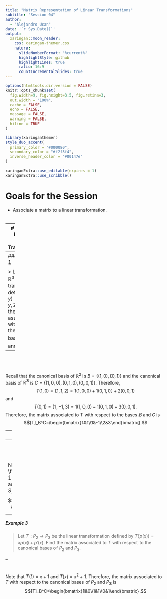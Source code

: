 ---
title: "Matrix Representation of Linear Transformations"
subtitle: "Session 04"
author: 
  - "Alejandro Ucan"
date: '`r Sys.Date()`'
output:
  xaringan::moon_reader:
    css: xaringan-themer.css
    nature:
      slideNumberFormat: "%current%"
      highlightStyle: github
      highlightLines: true
      ratio: 16:9
      countIncrementalSlides: true
---

```{r setup, include=FALSE}
options(htmltools.dir.version = FALSE)
knitr::opts_chunk$set(
  fig.width=9, fig.height=3.5, fig.retina=3,
  out.width = "100%",
  cache = FALSE,
  echo = FALSE,
  message = FALSE, 
  warning = FALSE,
  hiline = TRUE
)
```

```{r xaringan-themer, include=FALSE, warning=FALSE}
library(xaringanthemer)
style_duo_accent(
  primary_color = "#000080",
  secondary_color = "#f2f3f4",
  inverse_header_color = "#00147e"
)
```

```{r xaringan-editable, echo=FALSE}
xaringanExtra::use_editable(expires = 1)
xaringanExtra::use_scribble()
```

# Goals for the Session

* Associate a matrix to a linear transformation. <br/><br/>

---
# Associated Matrix to a Linear Transformation

> **Definition:** Let $T:V\to W$ be a linear transformation, $B=\{v_1,\ldots,v_n\}$ a basis of $V$ and $C=\{w_1,\ldots,w_m\}$ a basis of $W$. The __associated matrix__ to $T$ with respect to the bases $B$ and $C$ is the $m\times n$ matrix defined by $$[T]_B^C=[a_{ij}]_{m\times n}$$ where $T(v_j)=a_{1j}w_1+\cdots+a_{mj}w_m$ for $j=1,\ldots,n$.

---
##### Example 1

> Let $T:\mathbb{R}^2\to\mathbb{R}^3$ be the linear transformation defined by $T(x,y)=(x+y,x-y,2x+3y)$. Find the matrix associated to $T$ with respect to the canonical bases of $\mathbb{R}^2$ and $\mathbb{R}^3$.

--
<br/><br/><br/>
Recall that the canonical basis of $\mathbb{R}^2$ is $B=\{(1,0),(0,1)\}$ and the canonical basis of $\mathbb{R}^3$ is $C=\{(1,0,0),(0,1,0),(0,0,1)\}$. Therefore, $$T(1,0)=(1,1,2)=1(1,0,0)+1(0,1,0)+2(0,0,1)$$ and $$T(0,1)=(1,-1,3)=1(1,0,0)-1(0,1,0)+3(0,0,1).$$ Therefore, the matrix associated to $T$ with respect to the bases $B$ and $C$ is $$[T]_B^C=\begin{bmatrix}1&1\\1&-1\\2&3\end{bmatrix}.$$

---
##### Example 2


> Let $T:\mathbb{R}^2\to\mathbb{R}^2$ be the linear transformation defined by $T(x,y)=(x-y,2x+3y)$. Find the matrix associated to $T$ with respect to the bases $S_1=\{(0,1),(1,0)\}$ and $S_2=\{(1,1),(1,-1)\}.$

--
<br/><br/><br/>

Note that $T(1,0)=(1,2)=\frac{3}{2}(1,1)-\frac{1}{2}(1,-1)$ and $T(0,1)=(-1,3)=1(1,1)-2(1,-1)$. Therefore, the matrix associated to $T$ with respect to the bases $S_1$ and $S_2$ is $$[T]_{S_1}^{S_2}=\begin{bmatrix}\frac{3}{2}&1\\-\frac{1}{2}&-2\end{bmatrix}.$$
---
##### Example 3


> Let $T:P_2\to P_3$ be the linear transformation defined by $T(p(x))=xp(x)+p'(x)$. Find the matrix associated to $T$ with respect to the canonical bases of $P_2$ and $P_3$.

--
<br/><br/><br/>
Note that $T(1)=x+1$ and $T(x)=x^2+1$. Therefore, the matrix associated to $T$ with respect to the canonical bases of $P_2$ and $P_3$ is $$[T]_B^C=\begin{bmatrix}1&0\\1&1\\0&1\end{bmatrix}.$$


